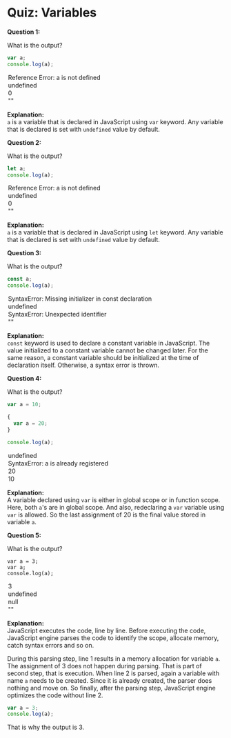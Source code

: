 
<Layout>
<SEO title="Quiz: Variables in JavaScript" />
<JSLayout>

# Quiz: Variables
<QuestionItem>

<Question>

**Question 1:**

What is the output?

```javascript
var a;
console.log(a);
```

</Question>

<Option>

`Reference Error: a is not defined`

</Option>
<Option isAnswer="yes">

`undefined`

</Option>
<Option>

`0`

</Option>
<Option>

`""`

</Option>

<Explanation>

**Explanation:** <br/> `a` is a variable that is declared in JavaScript using `var` keyword. Any variable that is declared is set with `undefined` value by default.

</Explanation>
</QuestionItem>

<Divider />

<QuestionItem>

<Question>

**Question 2:**

What is the output?

```javascript
let a;
console.log(a);
```

</Question>

<Option>

`Reference Error: a is not defined`

</Option>
<Option isAnswer="yes">

`undefined`

</Option>
<Option>

`0`

</Option>
<Option>

`""`

</Option>

<Explanation>

**Explanation:** <br/> `a` is a variable that is declared in JavaScript using `let` keyword. Any variable that is declared is set with `undefined` value by default.

</Explanation>
</QuestionItem>

<Divider />

<QuestionItem>

<Question>

**Question 3:**

What is the output?

```javascript
const a;
console.log(a);
```

</Question>

<Option isAnswer="yes">

`SyntaxError: Missing initializer in const declaration`

</Option>
<Option>

`undefined`

</Option>
<Option>

`SyntaxError: Unexpected identifier`

</Option>
<Option>

`""`

</Option>

<Explanation>

**Explanation:** <br/>
`const` keyword is used to declare a constant variable in JavaScript. The value initialized to a constant variable cannot be changed later. For the same reason, a constant variable should be initialized at the time of declaration itself. Otherwise, a syntax error is thrown.

</Explanation>
</QuestionItem>


<Divider />

<QuestionItem>

<Question>

**Question 4:**

What is the output?

```javascript
var a = 10;

{
  var a = 20;
}

console.log(a);
```

</Question>

<Option>

`undefined`

</Option>
<Option>

`SyntaxError: a is already registered`

</Option>
<Option isAnswer="yes">

`20`

</Option>
<Option>

`10`

</Option>

<Explanation>

**Explanation:** <br/>
A variable declared using `var` is either in global scope or in function scope. Here, both `a`'s are in global scope. And also, redeclaring a `var` variable using `var` is allowed. So the last assignment of 20 is the final value stored in variable `a`.

</Explanation>
</QuestionItem>


<Divider />

<QuestionItem>

<Question>

**Question 5:**

What is the output?

```javascript{numberLines: true}
var a = 3;
var a;
console.log(a);
```

</Question>

<Option isAnswer="yes">

`3`

</Option>
<Option>

`undefined`

</Option>
<Option>

`null`

</Option>
<Option>

`""`

</Option>

<Explanation>

**Explanation:** <br/>
JavaScript executes the code, line by line. Before executing the code, JavaScript engine parses the code to identify the scope, allocate memory, catch syntax errors and so on.

During this parsing step, line 1 results in a memory allocation for variable `a`. The assignment of 3 does not happen during parsing. That is part of second step, that is execution. When line 2 is parsed, again a variable with name `a` needs to be created. Since it is already created, the parser does nothing and move on. So finally, after the parsing step, JavaScript engine optimizes the code without line 2.

```javascript
var a = 3;
console.log(a);
```

That is why the output is 3.

</Explanation>
</QuestionItem>


</JSLayout>
</Layout>
